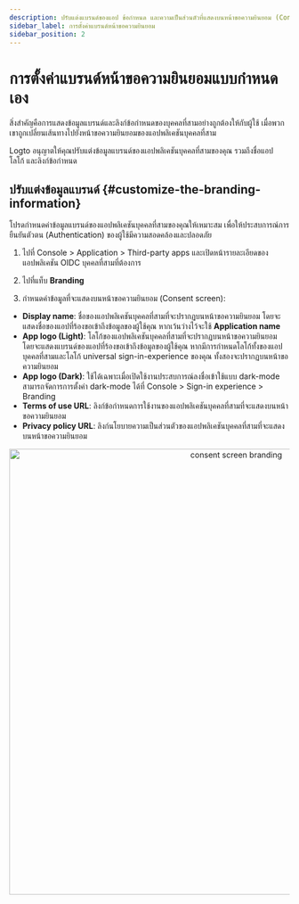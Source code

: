 ```yaml
---
description: ปรับแต่งแบรนด์ของแอป ข้อกำหนด และความเป็นส่วนตัวที่แสดงบนหน้าขอความยินยอม (Consent screen) เพื่อสร้างความเชื่อมั่นและปรับปรุงการอนุญาต (Authorization)
sidebar_label: การตั้งค่าแบรนด์หน้าขอความยินยอม
sidebar_position: 2
---
```


# การตั้งค่าแบรนด์หน้าขอความยินยอมแบบกำหนดเอง

สิ่งสำคัญคือการแสดงข้อมูลแบรนด์และลิงก์ข้อกำหนดของบุคคลที่สามอย่างถูกต้องให้กับผู้ใช้ เมื่อพวกเขาถูกเปลี่ยนเส้นทางไปยังหน้าขอความยินยอมของแอปพลิเคชันบุคคลที่สาม

Logto อนุญาตให้คุณปรับแต่งข้อมูลแบรนด์ของแอปพลิเคชันบุคคลที่สามของคุณ รวมถึงชื่อแอป โลโก้ และลิงก์ข้อกำหนด

## ปรับแต่งข้อมูลแบรนด์ \{#customize-the-branding-information}

โปรดกำหนดค่าข้อมูลแบรนด์ของแอปพลิเคชันบุคคลที่สามของคุณให้เหมาะสม เพื่อให้ประสบการณ์การยืนยันตัวตน (Authentication) ของผู้ใช้มีความสอดคล้องและปลอดภัย

1. ไปที่ <CloudLink to="/applications/third-party-applications">Console > Application > Third-party apps</CloudLink> และเปิดหน้ารายละเอียดของแอปพลิเคชัน OIDC บุคคลที่สามที่ต้องการ

2. ไปที่แท็บ **Branding**

3. กำหนดค่าข้อมูลที่จะแสดงบนหน้าขอความยินยอม (Consent screen):

- **Display name**: ชื่อของแอปพลิเคชันบุคคลที่สามที่จะปรากฏบนหน้าขอความยินยอม โดยจะแสดงชื่อของแอปที่ร้องขอเข้าถึงข้อมูลของผู้ใช้คุณ หากเว้นว่างไว้จะใช้ **Application name**
- **App logo (Light)**: โลโก้ของแอปพลิเคชันบุคคลที่สามที่จะปรากฏบนหน้าขอความยินยอม โดยจะแสดงแบรนด์ของแอปที่ร้องขอเข้าถึงข้อมูลของผู้ใช้คุณ หากมีการกำหนดโลโก้ทั้งของแอปบุคคลที่สามและโลโก้ universal sign-in-experience ของคุณ ทั้งสองจะปรากฏบนหน้าขอความยินยอม
- **App logo (Dark)**: ใช้ได้เฉพาะเมื่อเปิดใช้งานประสบการณ์ลงชื่อเข้าใช้แบบ dark-mode สามารถจัดการการตั้งค่า dark-mode ได้ที่ <CloudLink to="/sign-in-experience/branding">Console > Sign-in experience > Branding</CloudLink>
- **Terms of use URL**: ลิงก์ข้อกำหนดการใช้งานของแอปพลิเคชันบุคคลที่สามที่จะแสดงบนหน้าขอความยินยอม
- **Privacy policy URL**: ลิงก์นโยบายความเป็นส่วนตัวของแอปพลิเคชันบุคคลที่สามที่จะแสดงบนหน้าขอความยินยอม

<center>
  <img src="/img/assets/consent-screen-branding.webp" alt="consent screen branding" width="800" />
</center>

